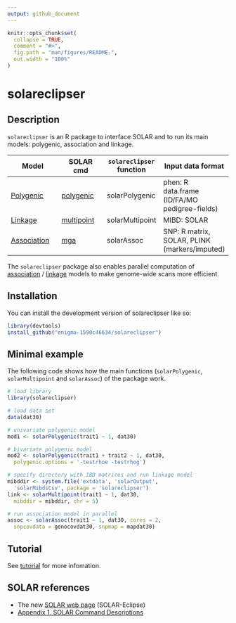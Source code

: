 ```yaml
---
output: github_document
---
```


<!-- README.md is generated from README.Rmd. Please edit that file -->

```r
knitr::opts_chunk$set(
  collapse = TRUE,
  comment = "#>",
  fig.path = "man/figures/README-",
  out.width = "100%"
)
```

# solareclipser

<!-- badges: start -->
<!-- badges: end -->


## Description

`solareclipser` is an R package to interface SOLAR and to run its main models: polygenic, association and linkage. 

| Model                                                                                                 | SOLAR cmd                                                                                           | `solareclipser` function | Input data format                             |
|-------------------------------------------------------------------------------------------------------|-----------------------------------------------------------------------------------------------------|--------------------------|-----------------------------------------------|
| [Polygenic](http://ugcd.github.io/solareclipser/vignettes/tutorial.html#polygenic-model-in-solar)     | [polygenic](http://helix.nih.gov/Documentation/solar-6.6.2-doc/91.appendix_1_text.html#polygenic)   | solarPolygenic           | phen: R data.frame (ID/FA/MO pedigree-fields) |
| [Linkage](http://ugcd.github.io/solareclipser/vignettes/tutorial.html#linkage-model-in-solar)         | [multipoint](http://helix.nih.gov/Documentation/solar-6.6.2-doc/91.appendix_1_text.html#multipoint) | solarMultipoint          | MIBD: SOLAR                                   |
| [Association](http://ugcd.github.io/solareclipser/vignettes/tutorial.html#association-model-in-solar) | [mga](http://helix.nih.gov/Documentation/solar-6.6.2-doc/91.appendix_1_text.html#mga)               | solarAssoc               | SNP: R matrix, SOLAR, PLINK (markers/imputed) |

The `solareclipser` package also enables parallel computation of [association](http://ugcd.github.io/solareclipser/vignettes/tutorial.html#parallel-computation) / [linkage](http://ugcd.github.io/solareclipser/vignettes/tutorial.html#parallel-computation-1)
models to make genome-wide scans more efficient.

## Installation

You can install the development version of solareclipser like so:

``` r
library(devtools)
install_github("enigma-1590c46634/solareclipser")
```

## Minimal example

The following code shows how the main functions (`solarPolygenic`, `solarMultipoint` and `solarAssoc`) of the package work.

```r
# load library
library(solareclipser)

# load data set
data(dat30)

# univariate polygenic model
mod1 <- solarPolygenic(trait1 ~ 1, dat30)

# bivariate polygenic model
mod2 <- solarPolygenic(trait1 + trait2 ~ 1, dat30,
  polygenic.options = '-testrhoe -testrhog')

# specify directory with IBD matrices and run linkage model
mibddir <- system.file('extdata', 'solarOutput',
  'solarMibdsCsv', package = 'solareclipser')
link <- solarMultipoint(trait1 ~ 1, dat30,
  mibddir = mibddir, chr = 5)

# run association model in parallel
assoc <- solarAssoc(trait1 ~ 1, dat30, cores = 2,
  snpcovdata = genocovdat30, snpmap = mapdat30)
```

## Tutorial

See [tutorial](inst/doc/tutorial.md) for more infomation.

## SOLAR references

* The new [SOLAR web page](https://solar-eclipse-genetics.org/) (SOLAR-Eclipse)
* [Appendix 1. SOLAR Command Descriptions](http://helix.nih.gov/Documentation/solar-6.6.2-doc/91.appendix_1_text.html)
